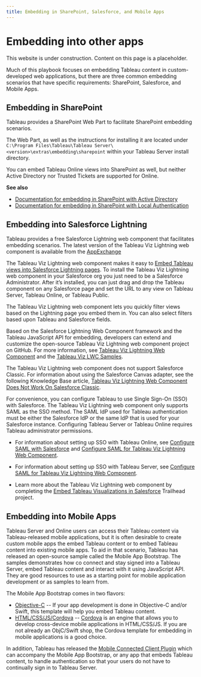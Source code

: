 ```yaml
---
title: Embedding in SharePoint, Salesforce, and Mobile Apps
---
```



# Embedding into other apps

<Callout type="warning" emoji="⚠️">
  This website is under construction. Content on this page is a placeholder.
</Callout>

Much of this playbook focuses on embedding Tableau content in custom-developed web applications, but there are three common embedding scenarios that have specific requirements: SharePoint, Salesforce, and Mobile Apps.

## Embedding in SharePoint

Tableau provides a SharePoint Web Part to facilitate SharePoint embedding scenarios.

The Web Part, as well as the instructions for installing it are located under `C:\Program Files\Tableau\Tableau Server\<version>\extras\embedding\sharepoint` within your Tableau Server install directory.

You can embed Tableau Online views into SharePoint as well, but neither Active Directory nor Trusted Tickets are supported for Online.

**See also**

* [Documentation for embedding in SharePoint with Active Directory](https://onlinehelp.tableau.com/current/pro/desktop/en-us/help.htm#embed_ex_SP.html)
* [Documentation for embedding in SharePoint with Local Authentication](https://onlinehelp.tableau.com/current/pro/desktop/en-us/help.htm#embed_ex_trustedauth.html)

## Embedding into Salesforce Lightning

Tableau provides a free Salesforce Lightning web component that facilitates embedding scenarios. The latest version of the Tableau Viz Lightning web component is available from the [AppExchange](https://appexchange.salesforce.com/appxListingDetail?listingId=a0N4V00000GF1cSUAT)

The Tableau Viz Lightning web component makes it easy to [Embed Tableau views into Salesforce Lightning pages](https://help.tableau.com/current/pro/desktop/en-us/embed_ex_lwc.htm). To install the Tableau Viz Lightning web component in your Salesforce org you just need to be a Salesforce Administrator. After it’s installed, you can just drag and drop the Tableau component on any Salesforce page and set the URL to any view on Tableau Server, Tableau Online, or Tableau Public.

The Tableau Viz Lightning web component lets you quickly filter views based on the Lightning page you embed them in. You can also select filters based upon Tableau and Salesforce fields.

Based on the Salesforce Lightning Web Component framework and the Tableau JavaScript API for embedding, developers can extend and customize the open-source Tableau Viz Lightning web component project on GitHub. For more information, see [Tableau Viz Lightning Web Component](https://github.com/tableau/tableau-viz-lwc) and the [Tableau Viz LWC Samples](https://github.com/tableau/tableau-viz-lwc-samples).

The Tableau Viz Lightning web component does not support Salesforce Classic. For information about using the Salesforce Canvas adapter, see the following Knowledge Base article, [Tableau Viz Lightning Web Component Does Not Work On Salesforce Classic](https://kb.tableau.com/articles/issue/tableau-viz-lightning-web-component-does-not-work-on-salesforce-classic).

For convenience, you can configure Tableau to use Single Sign-On (SSO) with Salesforce. The Tableau Viz Lightning web component only supports SAML as the SSO method. The SAML IdP used for Tableau authentication must be either the Salesforce IdP or the same IdP that is used for your Salesforce instance. Configuring Tableau Server or Tableau Online requires Tableau administrator permissions.

* For information about setting up SSO with Tableau Online, see [Configure SAML with Salesforce](https://help.tableau.com/current/online/en-us/saml_config_salesforce.htm) and [Configure SAML for Tableau Viz Lightning Web Component](https://help.tableau.com/current/online/en-us/saml_config_TOL_LWC.htm).

* For information about setting up SSO with Tableau Server, see [Configure SAML for Tableau Viz Lightning Web Component](https://help.tableau.com/current/server/en-us/saml_config_LWC.htm).

* Learn more about the Tableau Viz Lightning web component by completing the [Embed Tableau Visualizations in Salesforce](https://trailhead.salesforce.com/en/content/learn/projects/embed-tableau-visualizations-in-salesforce) Trailhead project.


## Embedding into Mobile Apps

Tableau Server and Online users can access their Tableau content via Tableau-released mobile applications, but it is often desirable to create custom mobile apps the embed Tableau content or to embed Tableau content into existing mobile apps.
To aid in that scenario, Tableau has released an open-source sample called the Mobile App Bootstrap. The samples demonstrates how co connect and stay signed into a Tableau Server, embed Tableau content and interact with it using JavaScript API. They are good resources to use as a starting point for mobile application development or as samples to learn from.

The Mobile App Bootstrap comes in two flavors:

* [Objective-C](https://github.com/tableau/mobile-app-bootstrap-objc) -- If your app development is done in Objective-C and/or Swift, this template will help you embed Tableau content.
* [HTML/CSS/JS/Cordova](https://cordova.apache.org/) -- [Cordova](https://cordova.apache.org/) is an engine that allows you to develop cross-device mobile applications in HTML/CSS/JS. If you are not already an ObjC/Swift shop, the Cordova template for embedding in mobile applications is a good choice.

In addition, Tableau has released the [Mobile Connected Client Plugin](https://github.com/tableau/mobile-connected-client) which can accompany the Mobile App Bootstrap, or any app that embeds Tableau content, to handle authentication so that your users do not have to continually sign in to Tableau Server.

<br />
